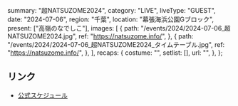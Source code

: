   summary: "超NATSUZOME2024",
  category: "LIVE",
  liveType: "GUEST",
  date: "2024-07-06",
  region: "千葉",
  location: "幕張海浜公園Gブロック",
  present: ["高嶺のなでしこ"],
  images: [
    {
      path: "/events/2024/2024-07-06_超NATSUZOME2024.jpg",
      ref: "https://natsuzome.info/",
    },
    {
      path: "/events/2024/2024-07-06_超NATSUZOME2024_タイムテーブル.jpg",
      ref: "https://natsuzome.info/",
    },
  ],
  recaps: {
    costume: "",
    setlist: [],
    url: "",
  },
};

## リンク

- [公式スケジュール](https://takanenonadeshiko.jp/?p=2149)
